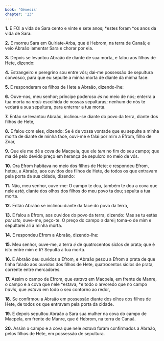 ```yaml
---
book: 'Gênesis'
chapter: '23'
---
```


**1.** E FOI a vida de Sara cento e vinte e sete anos; *estes foram *os anos da vida de Sara.

**2.** E morreu Sara em Quiriate-Arba, que é Hebrom, na terra de Canaã; e veio Abraão lamentar Sara e chorar por ela.

**3.** Depois se levantou Abraão de diante de sua morta, e falou aos filhos de Hete, dizendo:

**4.** Estrangeiro e peregrino sou entre vós; dai-me possessão de sepultura convosco, para que eu sepulte a minha morta de diante da minha face.

**5.** E responderam os filhos de Hete a Abraão, dizendo-lhe:

**6.** Ouve-nos, meu senhor; príncipe poderoso *és* no meio de nós; enterra a tua morta na *mais* escolhida de nossas sepulturas; nenhum de nós te vedará a sua sepultura, para enterrar a tua morta.

**7.** Então se levantou Abraão, inclinou-se diante do povo da terra, diante dos filhos de Hete,

**8.** E falou com eles, dizendo: Se é de vossa vontade que eu sepulte a minha morta de diante de minha face, ouvi-me e falai por mim a Efrom, filho de Zoar,

**9.** Que ele me dê a cova de Macpela, que ele *tem* no fim do seu campo; que ma dê pelo devido preço em herança de sepulcro no meio de vós.

**10.** Ora Efrom habitava no meio dos filhos de Hete; e respondeu Efrom, heteu, a Abraão, aos ouvidos dos filhos de Hete, de todos os que entravam pela porta da sua cidade, dizendo:

**11.** Não, meu senhor, ouve-me: O campo te dou, também te dou a cova que nele *está,* diante dos olhos dos filhos do meu povo ta dou; sepulta a tua morta.

**12.** Então Abraão se inclinou diante da face do povo da terra,

**13.** E falou a Efrom, aos ouvidos do povo da terra, dizendo: Mas se tu estás *por isto,* ouve-me, peço-te. O preço do campo *o* darei; toma-o de mim e sepultarei ali a minha morta.

**14.** E respondeu Efrom a Abraão, dizendo-lhe:

**15.** Meu senhor, ouve-me, a terra *é* de quatrocentos siclos de prata; que é isto entre mim e ti? Sepulta a tua morta.

**16.** E Abraão deu ouvidos a Efrom, e Abraão pesou a Efrom a prata de que tinha falado aos ouvidos dos filhos de Hete, quatrocentos siclos de prata, corrente entre mercadores.

**17.** Assim o campo de Efrom, que *estava* em Macpela, em frente de Manre, o campo e a cova que nele *estava, *e todo o arvoredo que no campo *havia,* que *estava* em todo o seu contorno ao redor,

**18.** Se confirmou a Abraão em possessão diante dos olhos dos filhos de Hete, de todos os que entravam pela porta da cidade.

**19.** E depois sepultou Abraão a Sara sua mulher na cova do campo de Macpela, em frente de Manre, que é Hebrom, na terra de Canaã.

**20.** Assim o campo e a cova que nele *estava* foram confirmados a Abraão, pelos filhos de Hete, em possessão de sepultura.